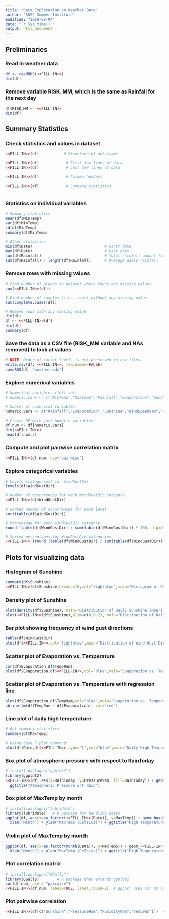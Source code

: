 ```yaml
---
title: "Data Exploration on Weather Data"
author: "SDSC Summer Institute"
modified: "2019-08-04"
date: "`r Sys.time()`"
output: html_document
---
```


## Preliminaries
### Read in weather data
```r
df <- readRDS(<<FILL-IN>>)
dim(df)
```

### Remove variable RISK_MM, which is the same as Rainfall for the next day
```r
df$RISK_MM <- <<FILL-IN>>
dim(df)
```

## Summary Statistics
### Check statistics and values in dataset
```r
<<FILL-IN>>(df)           # Structure of dataframe
```


```r
<<FILL-IN>>(df)            # First few lines of data
<<FILL-IN>>(df)            # Last few lines of data
```

```r
<<FILL-IN>>(df)            # Column headers
```

```r
<<FILL-IN>>(df)            # Summary statistics
```


```r
```

### Statistics on individual variables
```r
# Summary statistics
mean(df$MinTemp)
var(df$MinTemp)
sd(df$MinTemp)
summary(df$MinTemp)
```

```r
# Other statistics
min(df$Date)                                # First date
max(df$Date)                                # Last date
sum(df$Rainfall)                            # Total rainfall amount for year
sum(df$Rainfall) / length(df$Rainfall)      # Average daily rainfall
```

### Remove rows with missing values
```r

# Find number of places in dataset where there are missing values
sum(<<FILL-IN>>(df))

# Find number of samples (i.e., rows) without any missing value
sum(complete.cases(df))

# Remove rows with any missing value
dim(df)
df <- <<FILL-IN>>(df)
dim(df)
summary(df)
```

### Save the data as a CSV file (RISK_MM variable and NAs removed) to look at values
```r
# NOTE: Order of factor levels is not preserved in csv files.
write.csv(df, <<FILL-IN>>, row.names=FALSE)
saveRDS(df, "weather.rds")
```

### Explore numerical variables
```r
# Numerical variables (full set)
# numeric.vars <- c("MinTemp","MaxTemp","Rainfall","Evaporation","Sunshine","WindGustSpeed","WindSpeed9am","WindSpeed3pm","Humidity9am","Humidity3pm","Pressure9am","Pressure3pm","Cloud9am","Cloud3pm","Temp9am","Temp3pm")

# Subset of numerical variables.
numeric.vars <- c("Rainfall","Evaporation","Sunshine","WindSpeed9am","Humidity9am","Pressure9am","Cloud9am","Temp9am")

# Create DF with just numeric variables
df.num <- df[numeric.vars]
dim(<<FILL-IN>>)
head(df.num,3)
```

### Compute and plot pairwise correlation matrix
```r
<<FILL-IN>>(df.num, use="pairwise")
```

### Explore categorical variables
```r

# Levels (categories) for WindGustDir
levels(df$WindGustDir)

# Number of occurrences for each WindGustDir category
<<FILL-IN>>(df$WindGustDir)

# Sorted number of occurrences for each level
sort(table(df$WindGustDir))

# Percentage for each WindGustDir category
round (table(df$WindGustDir) / sum(table(df$WindGustDir)) * 100, digits=2)

# Sorted percentages for WindGustDir categories
<<FILL-IN>> (round (table(df$WindGustDir) / sum(table(df$WindGustDir)) * 100, digits=2))
```

## Plots for visualizing data
### Histogram of Sunshine
```r
summary(df$Sunshine)
<<FILL-IN>>(df$Sunshine,breaks=10,col="lightblue",main="Histogram of Daily Sunshine",xlab="Sunshine (Hours)")
```

### Density plot of Sunshine
```r
plot(density(df$Sunshine), main="Distribution of Daily Sunshine (Hours)")
plot(<<FILL-IN>>(df$Sunshine),ylim=c(0,0.2), main="Distribution of Daily Sunshine (Hours)")
```

### Bar plot showing frequency of wind gust directions
```r
table(df$WindGustDir)
plot(df$<<FILL-IN>>,col="lightblue",main="Distribution of Wind Gust Direction",xlab="Wind Gust Direction",ylab="Count")
```

### Scatter plot of Evaporation vs. Temperature
```r
cor(df$Evaporation,df$Temp9am)
plot(df$Evaporation,df$<<FILL-IN>>,col="blue",main="Evaporation vs. Temperature",xlab="Evaporation (mm)",ylab="Temperature")
```

### Scatter plot of Evaporation vs. Temperature with regression line
```r
plot(df$Evaporation,df$Temp9am,col="blue",main="Evaporation vs. Temperature",xlab="Evaporation (mm)",ylab="Temp9am (C)")
abline(lm(df$Temp9am ~ df$Evaporation), col="red")
```

### Line plot of daily high temperature
```r
# Get summary statistics
summary(df$MaxTemp)        

# Using base R plot command
plot(df$Date,df$<<FILL-IN>>,type='l',col="blue",main="Daily High Temperature",xlab="Date",ylab="MaxTemp (C)")

```

### Box plot of atmospheric pressure with respect to RainToday
```r
# install.packages("ggplot2")
library(ggplot2)
<<FILL-IN>>(df, aes(x=RainToday, y=Pressure9am, fill=RainToday)) + geom_boxplot() +
  ggtitle("Atmospheric Pressure wrt Rain") 
```

### Box plot of MaxTemp by month
```r
# install.packages("lubridate")
library(lubridate)   # R package for handling dates
ggplot(df, aes(x=as.factor(<<FILL-IN>>(Date)), y=MaxTemp)) + geom_boxplot(fill="lightblue") + 
  xlab("Month") + ylab("MaxTemp (Celsius)") + ggtitle("High Temperature by Month")
```

### Violin plot of MaxTemp by month
```r
ggplot(df, aes(x=as.factor(month(Date)), y=MaxTemp)) + geom_<<FILL-IN>>(fill="lightblue") + 
  xlab("Month") + ylab("MaxTemp (Celsius)") + ggtitle("High Temperature by Month")
```

### Plot correlation matrix
```r
# install.packages("GGally")
library(GGally)        # R package that extends ggplot2  
cor(df.num, use = "pairwise")
<<FILL-IN>>(df.num, label=TRUE, label_round=2)  # ggcorr uses cor to calculate correlations
```

### Plot pairwise correlation
```r
<<FILL-IN>>(df[c("Sunshine","Pressure9am","Humidity9am","Temp9am")])  # ggpairs is from GGally package
```